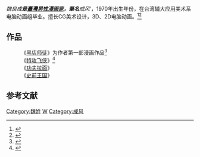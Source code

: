 {{expand|time=2015-03-19T13:07:54+00:00}}
''魏良成'''是[[臺灣|臺灣]][[男性|男性]][[漫画家|漫画家]]，筆名'''成风'''，1970年出生年份，在台湾辅大应用美术系电脑动画组毕业。擅长CG美术设计，3D、2D电脑动画。<ref>{{Cite news|url=http://comic.qq.com/a/20050818/000037.htm|title=最佳港澳台漫画家-成风|language=zh-cn|publisher=腾讯|author=|date=2006-02-08|accessdate=2015-02-03|deadurl=yes|archiveurl=https://web.archive.org/web/20150227152938/http://comic.qq.com/a/20050818/000037.htm|archivedate=2015-02-27}}</ref><ref>{{Cite news|url=http://www.southcn.com/cartoon/mhpeople/mj/200312220348.htm|title=成风--从《黑店师徒》开始成名|language=zh-cn|publisher=南方动漫网|author=|date=2006-02-08|accessdate=2015-02-03}}</ref>

==作品==
:《[[黑店师徒|黑店师徒]]》为作者第一部漫画作品<ref>{{Cite news|url=http://www.southcn.com/cartoon/mhpeople/mj/200312220348.htm|title=成风--从《黑店师徒》开始成名|language=zh-cn|publisher=南方动漫网|author=老猫|date=2003-12-22|accessdate=2015-02-28}}</ref>
:《[[特攻飞侠|特攻飞侠]]》<ref>{{cite news|title=台灣第一位漫畫博士魏良成 創作《特攻飛俠》走出自己的路|url=https://tw.news.yahoo.com/-012912198.html|language=zh-hant |publisher=Yahoo奇摩新聞| date=2017-05-16}}</ref>
:《[[功夫拉面|功夫拉面]]》
:《[[史前王国|史前王国]]》
==参考文献==
<references/>

[[Category:魏姓|Category:魏姓]]
[[Category:臺灣漫畫家|W]]
[[Category:成风|Category:成风]]